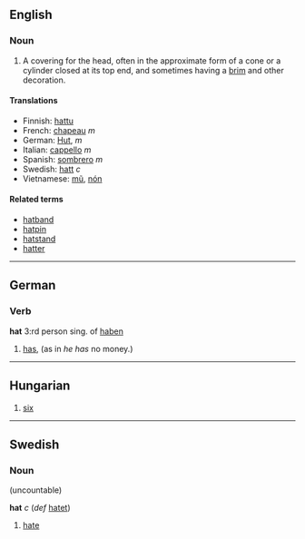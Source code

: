 ==English==
===Noun===
#A covering for the head, often in the approximate form of a cone or a cylinder closed at its top end, and sometimes having a [[brim]] and other decoration.

====Translations====
*Finnish: [[hattu]]
*French: [[chapeau]] ''m''
*German: [[Hut]], ''m''
*Italian: [[cappello]] ''m''
*Spanish: [[sombrero]] ''m''
*Swedish: [[hatt]] ''c''
*Vietnamese: [[mũ]], [[nón]]

====Related terms====
*[[hatband]]
*[[hatpin]]
*[[hatstand]]
*[[hatter]]

----
==German==
===Verb===
'''hat''' 3:rd person sing. of [[haben]]

# [[has]], (as in ''he has'' no money.)

----
==Hungarian==
#[[six]]

----
==Swedish==
===Noun===
(uncountable)

'''hat''' ''c'' (''def'' [[hatet]])

# [[hate]]